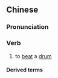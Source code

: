==Chinese==
{{zh-forms|s=击鼓}}

===Pronunciation===
{{zh-pron
|m=击gǔ
|cat=v
}}

===Verb===
{{zh-verb}}

# to [[beat]] a [[drum]]

====Derived terms====
{{zh-der|擊鼓申冤|敲鑼擊鼓|擊鼓罵曹|鳴金擊鼓}}

{{zh-cat|Music}}